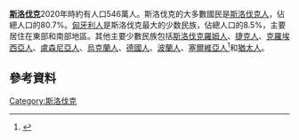 {{expand|time=2015-12-12T08:55:51+00:00}}
{{Historical populations
|title       = 歷回斯洛伐克人口普查
|type        = 
|align       = right
|width       = 15em
|footnote    = 1869-1950:[[現在人口|現在人口]]；1961-2011:[[常住人口|常住人口]]。
|source      = 斯洛伐克統計局
|1869 |2481811
|1880 |2477521
|1890 |2595180
|[[1900年奧匈帝國人口普查|1900]] |2782925
|1910 |2916657
|1921 |2993859
|1930 |3324111
|1946 |3327803
|1950 |3442317
|1961 |4174046
|1970 |4537290
|1980 |4991168
|1991 |5274335
|2001 |5379455
|2011 |5397036
}}
'''[[斯洛伐克|斯洛伐克]]'''2020年時約有人口546萬人。斯洛伐克的大多數國民是[[斯洛伐克人|斯洛伐克人]]，佔總人口的80.7%。[[匈牙利人|匈牙利人]]是斯洛伐克最大的少数民族，佔總人口的8.5%，主要居住在東部和南部地區。其他主要少數民族包括[[斯洛伐克羅姆人|斯洛伐克羅姆人]]、[[捷克人|捷克人]]、[[克羅埃西亞人|克羅埃西亞人]]、[[盧森尼亞人|盧森尼亞人]]、[[烏克蘭人|烏克蘭人]]、[[德國人|德國人]]、[[波蘭人|波蘭人]]、[[塞爾維亞人|塞爾維亞人]]<ref>{{cite web |url=http://www.contemporaryrelations.eu/1239/serbs-in-slovakia-granted-minority-status/ |title=存档副本 |accessdate=2010-09-18 |deadurl=yes |archiveurl=https://web.archive.org/web/20100918104925/http://www.contemporaryrelations.eu/1239/serbs-in-slovakia-granted-minority-status/ |archivedate=2010-09-18 }}</ref>和[[猶太人|猶太人]]。

==參考資料==
{{Reflist}}

{{斯洛伐克主題}}
{{歐洲題目|人口}}
[[Category:斯洛伐克|Category:斯洛伐克]]